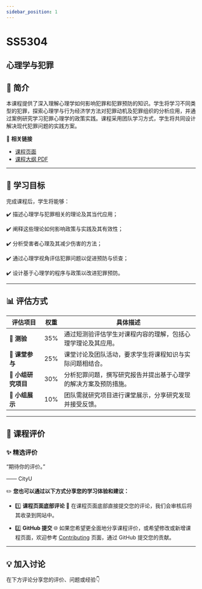 ```yaml
---
sidebar_position: 1
---
```


# SS5304
## 心理学与犯罪

## **📘 简介**
本课程提供了深入理解心理学如何影响犯罪和犯罪预防的知识。学生将学习不同类型的犯罪，探索心理学与行为经济学方法对犯罪动机及犯罪组织的分析应用，并通过案例研究学习犯罪心理学的政策实践。课程采用团队学习方式，学生将共同设计解决现代犯罪问题的实践方案。

🔗 **相关链接**
- [课程页面](https://www.cityu.edu.hk/catalogue/pg/202425/course/SS5304.htm)
- [课程大纲 PDF](https://www.cityu.edu.hk/catalogue/pg/202425/course/SS5304.pdf)

---

## **🎯 学习目标**

完成课程后，学生将能够：

✔️ 描述心理学与犯罪相关的理论及其当代应用；

✔️ 阐释这些理论如何影响政策与实践及其有效性；

✔️ 分析受害者心理及其减少伤害的方法；

✔️ 通过心理学视角评估犯罪问题以促进预防与侦查；

✔️ 设计基于心理学的程序与政策以改进犯罪预防。

---

## **📊 评估方式**

| **评估项目**             | **权重** | **具体描述**                                                                                       |
|------------------------|---------|---------------------------------------------------------------------------------------------------|
| **📝 测验**             | 35%     | 通过短测验评估学生对课程内容的理解，包括心理学理论及其应用。                                              |
| **💬 课堂参与**          | 25%     | 课堂讨论及团队活动，要求学生将课程知识与实际问题相结合。                                                  |
| **📄 小组研究项目**        | 30%     | 分析犯罪问题，撰写研究报告并提出基于心理学的解决方案及预防措施。                                             |
| **🎤 小组展示**          | 10%     | 团队需就研究项目进行课堂展示，分享研究发现并接受反馈。                                                    |

---

## **💬 课程评价**

### ✨ **精选评价**
<div className={commentStyles.commentBox}>
    <p className={commentStyles.commentText}>
        “期待你的评价。”
    </p>
    <p className={commentStyles.commentAuthor}>—— CityU</p>
</div>

✏️ **您也可以通过以下方式分享您的学习体验和建议：**

- 1️⃣ **课程页面底部评论**
💬 在课程页面底部直接提交您的评论，我们会审核后将其收录到网站中。

- 2️⃣ **GitHub 提交**
🌐 如果您希望更全面地分享课程评价，或希望修改或新增课程页面，欢迎参考 [Contributing](https://penjc.github.io/CityU/contributing) 页面，通过 GitHub 提交您的贡献。

---

## **💡 加入讨论**

在下方评论分享您的评价、问题或经验👇
<Utterances />
